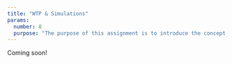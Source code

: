 ```yaml
---
title: "WTP & Simulations"
params:
  number: 8
  purpose: "The purpose of this assignment is to introduce the concept of willingness to pay (WTP) and to learn how we can use estimated model coefficients to compute estimates of WTP and make predictions about how likely people would be to choose each option in a set of alternatives."
---
```


Coming soon!
